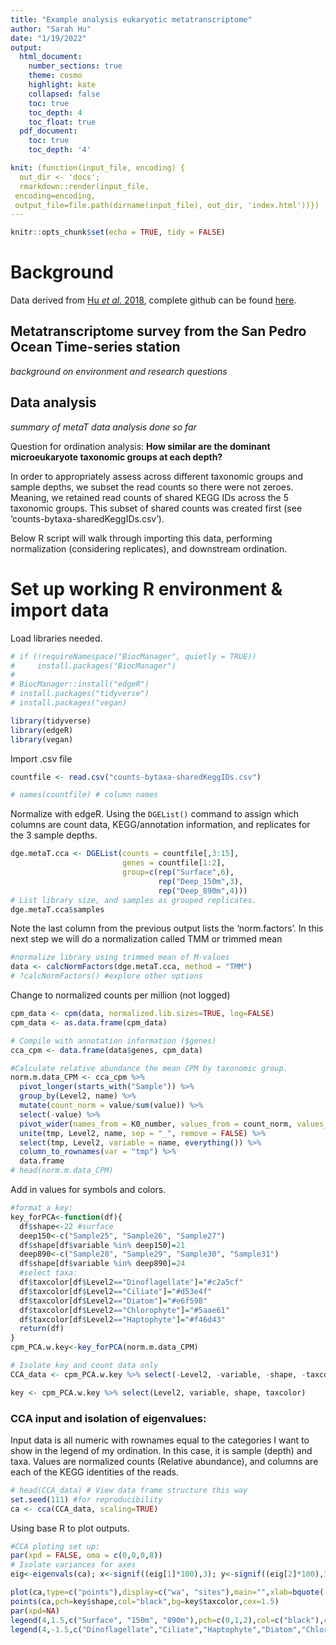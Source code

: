 ```yaml
---
title: "Example analysis eukaryotic metatranscriptome"
author: "Sarah Hu"
date: "1/19/2022"
output: 
  html_document:
    number_sections: true
    theme: cosmo
    highlight: kate
    collapsed: false
    toc: true
    toc_depth: 4
    toc_float: true
  pdf_document:
    toc: true
    toc_depth: '4'

knit: (function(input_file, encoding) {
  out_dir <- 'docs';
  rmarkdown::render(input_file,
 encoding=encoding,
 output_file=file.path(dirname(input_file), out_dir, 'index.html'))})
---
```


```r
knitr::opts_chunk$set(echo = TRUE, tidy = FALSE)
```

# Background

Data derived from [Hu _et al._ 2018](https://doi.org/10.1111/1462-2920.14259), complete github can be found [here](https://github.com/shu251/SPOT_metatranscriptome).

## Metatranscriptome survey from the San Pedro Ocean Time-series station

_background on environment and research questions_

## Data analysis

_summary of metaT data analysis done so far_

Question for ordination analysis: **How similar are the dominant microeukaryote taxonomic groups at each depth?**

In order to appropriately assess across different taxonomic groups and sample depths, we subset the read counts so there were not zeroes. Meaning, we retained read counts of shared KEGG IDs across the 5 taxonomic groups. This subset of shared counts was created first (see 'counts-bytaxa-sharedKeggIDs.csv').


Below R script will walk through importing this data, performing normalization (considering replicates), and downstream ordination.

# Set up working R environment & import data

Load libraries needed.
```r
# if (!requireNamespace("BiocManager", quietly = TRUE))
#     install.packages("BiocManager")
# 
# BiocManager::install("edgeR")
# install.packages("tidyverse")
# install.packages("vegan)

library(tidyverse)
library(edgeR)
library(vegan)
```

Import .csv file
```r
countfile <- read.csv("counts-bytaxa-sharedKeggIDs.csv")

# names(countfile) # column names
```

Normalize with edgeR. Using the ```DGEList()``` command to assign which columns are count data, KEGG/annotation information, and replicates for the 3 sample depths.
```r
dge.metaT.cca <- DGEList(counts = countfile[,3:15],
                         genes = countfile[1:2], 
                         group=c(rep("Surface",6),
                                 rep("Deep_150m",3),
                                 rep("Deep_890m",4)))
# List library size, and samples as grouped replicates.
dge.metaT.cca$samples
```
Note the last column from the previous output lists the 'norm.factors'. In this next step we will do a normalization called TMM or trimmed mean
```r
#normalize library using trimmed mean of M-values
data <- calcNormFactors(dge.metaT.cca, method = "TMM") 
# ?calcNormFactors() #explore other options
```

Change to normalized counts per million (not logged)
```r
cpm_data <- cpm(data, normalized.lib.sizes=TRUE, log=FALSE)
cpm_data <- as.data.frame(cpm_data)  

# Compile with annotation information ($genes)
cca_cpm <- data.frame(data$genes, cpm_data)
```

```r
#Calculate relative abundance the mean CPM by taxonomic group.
norm.m.data_CPM <- cca_cpm %>% 
  pivot_longer(starts_with("Sample")) %>% 
  group_by(Level2, name) %>% 
  mutate(count_norm = value/sum(value)) %>% 
  select(-value) %>% 
  pivot_wider(names_from = K0_number, values_from = count_norm, values_fill = 0) %>%
  unite(tmp, Level2, name, sep = "_", remove = FALSE) %>% 
  select(tmp, Level2, variable = name, everything()) %>% 
  column_to_rownames(var = "tmp") %>% 
  data.frame
# head(norm.m.data_CPM)
```

Add in values for symbols and colors.
```r
#format a key:
key_forPCA<-function(df){
  df$shape<-22 #surface
  deep150<-c("Sample25", "Sample26", "Sample27")
  df$shape[df$variable %in% deep150]=21
  deep890<-c("Sample28", "Sample29", "Sample30", "Sample31")
  df$shape[df$variable %in% deep890]=24
  #select taxa:
  df$taxcolor[df$Level2=="Dinoflagellate"]="#c2a5cf"
  df$taxcolor[df$Level2=="Ciliate"]="#d53e4f"
  df$taxcolor[df$Level2=="Diatom"]="#e6f598"
  df$taxcolor[df$Level2=="Chlorophyte"]="#5aae61"
  df$taxcolor[df$Level2=="Haptophyte"]="#f46d43"
  return(df)
}
cpm_PCA.w.key<-key_forPCA(norm.m.data_CPM)
```

```r
# Isolate key and count data only
CCA_data <- cpm_PCA.w.key %>% select(-Level2, -variable, -shape, -taxcolor) #only numerica in CCA input information

key <- cpm_PCA.w.key %>% select(Level2, variable, shape, taxcolor)
```

### CCA input and isolation of eigenvalues:
Input data is all numeric with rownames equal to the categories I want to show in the legend of my ordination. In this case, it is sample (depth) and taxa. Values are normalized counts (Relative abundance), and columns are each of the KEGG identities of the reads.
```r
# head(CCA_data) # View data frame structure this way
set.seed(111) #for reproducibility
ca <- cca(CCA_data, scaling=TRUE)
```

Using base R to plot outputs.
```r
#CCA ploting set up:
par(xpd = FALSE, oma = c(0,0,0,8)) 
# Isolate variances for axes
eig<-eigenvals(ca); x<-signif((eig[1]*100),3); y<-signif((eig[2]*100),3) #extract variances for CCA1 and CCA2 axes

plot(ca,type=c("points"),display=c("wa", "sites"),main="",xlab=bquote(.(x)*"%"), ylab=(bquote(.(y)*"%")))
points(ca,pch=key$shape,col="black",bg=key$taxcolor,cex=1.5)
par(xpd=NA) 
legend(4,1.5,c("Surface", "150m", "890m"),pch=c(0,1,2),col=c("black"),cex=1,pt.cex=1.6,bty="n",y.intersp=2)
legend(4,-1.5,c("Dinoflagellate","Ciliate","Haptophyte","Diatom","Chlorophyte"),pch=22,pt.bg=c("#c2a5cf","#d53e4f", "#f46d43", "#e6f598", "#5aae61"),col=c("black","black","black","black","black"),y.intersp=2,bty="n",pt.cex=2,cex=1)
```

